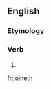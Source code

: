 ==English==

===Etymology===
{{suffix|en|join|eth}}

===Verb===
{{head|en|verb form}}

# {{en-archaic third-person singular of|join}}

[[fr:joineth]]